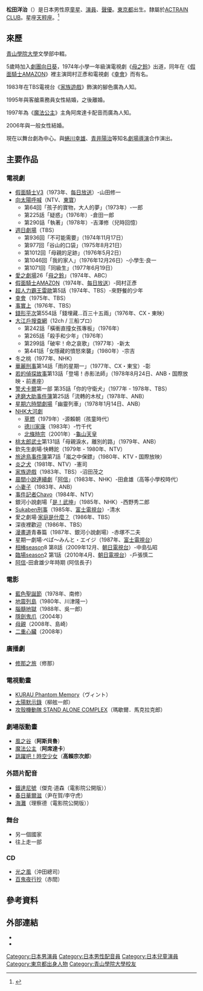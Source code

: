 {{Japanese|japanese=松田 洋治|kana=まつだ ようじ|romaji=Matsuda Yōji}}
'''松田洋治'''（{{bd|1967年|10月19日}}）是日本男性原[[童星|童星]]、[[演員|演員]]、[[聲優|聲優]]。[[東京都|東京都]]出生。隸屬於[[ACTRAIN_CLUB|ACTRAIN CLUB]]。星座[[天秤座|天秤座]]。<ref>{{Cite web |url=http://homepage3.nifty.com/actrain/profile/pdf/matsuda1.pdf |title=存档副本 |access-date=2010-08-08 |archive-date=2012-08-13 |archive-url=https://web.archive.org/web/20120813022006/http://homepage3.nifty.com/actrain/profile/pdf/matsuda1.pdf |dead-url=no }}</ref>

==來歷==
[[青山學院大學|青山學院大學]]文學部中輟。

5歲時加入[[劇團向日葵|劇團向日葵]]，1974年小學一年級演電視劇《[[母之鈴|母之鈴]]》出道，同年在《[[假面騎士AMAZON|假面騎士AMAZON]]》裡主演岡村正彥和電視劇《[[幸會|幸會]]》而有名。

1983年在TBS電視台《[[家族遊戲|家族遊戲]]》飾演的腳色廣為人知。

1995年與客艙乘務員女性結婚，之後離婚。

1997年為《[[魔法公主|魔法公主]]》主角阿席達卡配音而廣為人知。

2006年與一般女性結婚。

現在以舞台劇為中心。與[[蜷川幸雄|蜷川幸雄]]、[[青井陽治|青井陽治]]等知名[[劇場導演|劇場導演]]合作演出。

==主要作品==
===電視劇===
*[[假面騎士V3|假面騎士V3]]（1973年、[[每日放送|每日放送]]）-山田修一
*[[向太陽呼喊|向太陽呼喊]]（NTV、[[東寶|東寶]]）
**第64回「孩子的寶物，大人的夢」（1973年）-一郎
**第225話「疑惑」（1976年）-倉田一郎
**第290話「執著」（1978年）-吉澤修（兒時回憶）
*[[週日劇場|週日劇場]]（TBS）
**第936回「不可能需要」（1974年11月17日）
**第977回「谷山的口袋」（1975年8月21日）
**第1012回「母親的足跡」（1976年5月2日）
**第1046回「我的家人」（1976年12月26日）-小學生·良一
**第1071回「同級生」（1977年6月19日）
*[[愛之劇場|愛之劇場]]26「[[母之鈴|母之鈴]]」（1974年、ABC）
*[[假面騎士AMAZON|假面騎士AMAZON]]（1974年、[[每日放送|每日放送]]）-岡村正彥
*[[超人力霸王雷歐|超人力霸王雷歐]]第5話（1974年、TBS）-來野餐的少年
*[[幸會|幸會]]（1975年、TBS）
*[[事實上|事實上]]（1976年、TBS）
*[[錢形平次|錢形平次]]第554話「錢埋藏...百三十五兩」（1976年、CX・東映）
*[[大江戶搜查網|大江戶搜查網]]（12ch / 三船プロ）
**第242話「橫衝直撞女孩專板」（1976年）
**第265話「殺手和少年」（1976年）
**第299話「破牢！命之哀歌」（1977年）-新太
**第441話「女隱藏的憤怒來襲」（1980年）-宗吉
*冬之桃（1977年、NHK）
*[[華麗刑事|華麗刑事]]第14話「雨的星期一」（1977年、CX・東宝）-彰
*[[若的偵探故事|若的偵探故事]]第13話「登場！赤影法師」（1978年8月24日、ANB・国際放映・前進座）
*[[警犬卡爾|警犬卡爾]]第一部 第35話「你的守衛犬」（1977年 - 1978年、TBS）
*[[達磨大助事件簿|達磨大助事件簿]]第25話「流轉的木杖」（1978年、ANB）
*[[星期六時間劇場|星期六時間劇場]]「幽靈列車」（1978年1月14日、ANB）
*[[NHK大河劇|NHK大河劇]]
**[[草燃|草燃]]（1979年）-源賴朝（孩童時代）
**[[德川家康|德川家康]]（1983年）-竹千代
**[[北條時宗|北條時宗]]（2001年）-[[龜山天皇|龜山天皇]]
*[[桃太郎武士|桃太郎武士]]第131話「母親淚水，離別的路」（1979年、ANB）
*欽先生劇場·快轉跎（1979年 - 1980年、NTV）
*[[旅途鳥事件簿|旅途鳥事件簿]]第7話「嵐之中保鏢」（1980年、KTV・国際放映）
*[[炎之犬|炎之犬]]（1981年、NTV）-憲司
*[[家族遊戲|家族遊戲]]（1983年、TBS）-沼田茂之
*[[晨間小說連續劇|晨間小說連續劇]]「[[阿信|阿信]]」（1983年、NHK）-田倉雄（高等小學校時代）
*[[小妻子|小妻子]]（1983年、ANB）
*[[事件記者Chavo|事件記者Chavo]]（1984年、NTV）
*銀河小說劇場「[[是！武坤|是！武坤]]」（1985年、NHK）-西野秀二郎
*[[Sukaben刑事|Sukaben刑事]]（1985年、[[富士電視台|富士電視台]]）-清水
*愛之劇場·[[家庭是什麼？|家庭是什麼？]]（1986年、TBS）
*深夜裡歡迎（1986年、TBS）
*[[漫畫道|漫畫道]]青春篇（1987年、銀河小說劇場）-赤塚不二夫
*星期一劇場·ぺぱ〜みんと・エイジ（1987年、[[富士電視台|富士電視台]]）
*[[相棒|相棒]]season8 第8話（2009年12月、[[朝日電視台|朝日電視台]]）-中島弘昭
*[[臨場|臨場]]season2 第1話（2010年4月、[[朝日電視台|朝日電視台]]）-戶張慎二
*[[阿信|阿信]]-田倉雄少年時期 (阿信長子)

===電影===
*[[藍色聖誕節|藍色聖誕節]]（1978年、南修）
*[[地震列島|地震列島]]（1980年、川津隆一）
*[[腦髓地獄|腦髓地獄]]（1988年、吳一郎）
*[[隱劍鬼爪|隱劍鬼爪]]（2004年）
*[[母親_(2008年電影)|母親]]（2008年、島崎）
*[[二重心臟|二重心臟]]（2008年）

===廣播劇===
*[[修那之旅|修那之旅]]（修那）
===電視動畫===
*[[KURAU_Phantom_Memory|KURAU Phantom Memory]]（ヴィント）
*[[太陽默示錄|太陽默示錄]]（柳舷一郎）
*[[攻殼機動隊_STAND_ALONE_COMPLEX|攻殼機動隊 STAND ALONE COMPLEX]]（瑪歇爾．馬克拉克郎）

===劇場版動畫===
*[[風之谷_(電影)|風之谷]]（'''阿斯貝魯'''）
*[[魔法公主|魔法公主]]（'''阿席達卡'''）
*[[跳躍吧！時空少女|跳躍吧！時空少女]]（'''高賴宗次郎'''）

===外語片配音===
*[[鐵達尼號|鐵達尼號]]（傑克·道森（電影院公開版））
*[[春日華爾滋|春日華爾滋]]（尹在賀/李守虎）
*[[海灘_(電影)|海灘]]（理察德（電影院公開版））

===舞台===
*另一個國家
*往上走一部
===CD===
*[[光之風|光之風]]（沖田總司）
*[[百鬼夜行抄|百鬼夜行抄]]（赤間）

==參考資料==
{{Reflist}}


==外部連結==
* {{twitter|youjimat}}
* {{instagram|youjimat}}

{{DEFAULTSORT:Matsuda Youji}}
[[Category:日本男演員|Category:日本男演員]]
[[Category:日本男性配音員|Category:日本男性配音員]]
[[Category:日本兒童演員|Category:日本兒童演員]]
[[Category:東京都出身人物|Category:東京都出身人物]]
[[Category:青山學院大學校友|Category:青山學院大學校友]]
